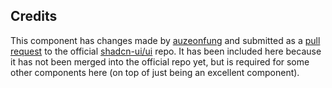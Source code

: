 ## Credits
This component has changes made by [auzeonfung](https://github.com/auzeonfung) and submitted as a [pull request](https://github.com/shadcn-ui/ui/pull/1680) to the official [shadcn-ui/ui](https://github.com/shadcn-ui/ui) repo. It has been included here because it has not been merged into the official repo yet, but is required for some other components here (on top of just being an excellent component).